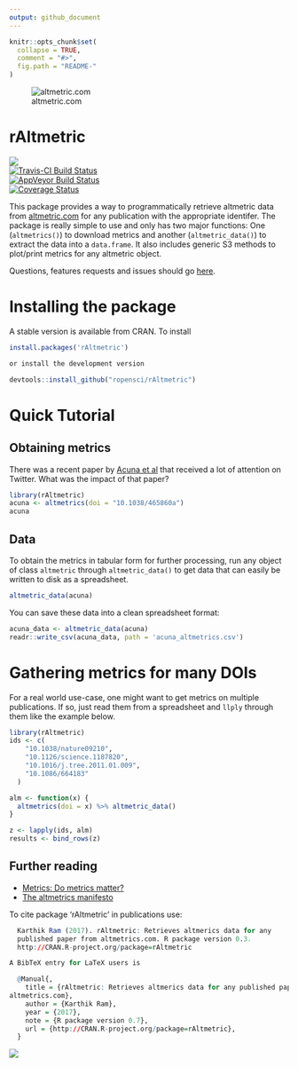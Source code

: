 ```yaml
---
output: github_document
---
```


<!-- README.md is generated from README.Rmd. Please edit that file -->

```r
knitr::opts_chunk$set(
  collapse = TRUE,
  comment = "#>",
  fig.path = "README-"
)
```

![altmetric.com](altmetric_logo_title.png)


# rAltmetric

![](http://cranlogs.r-pkg.org/badges/rAltmetric)  
[![Travis-CI Build Status](https://travis-ci.org/ropensci/rAltmetric.svg?branch=master)](https://travis-ci.org/ropensci/rAltmetric)    
[![AppVeyor Build Status](https://ci.appveyor.com/api/projects/status/github/ropensci/rAltmetric?branch=master&svg=true)](https://ci.appveyor.com/project/ropensci/rAltmetric)  
[![Coverage Status](https://img.shields.io/codecov/c/github/ropensci/rAltmetric/master.svg)](https://codecov.io/github/ropensci/rAltmetric?branch=master)


This package provides a way to programmatically retrieve altmetric data from [altmetric.com](http://altmetric.com) for any publication with the appropriate identifer. The package is really simple to use and only has two major functions: One (`altmetrics()`) to download metrics and another (`altmetric_data()`) to extract the data into a `data.frame`. It also includes generic S3 methods to plot/print metrics for any altmetric object.

Questions, features requests and issues should go [here](https://github.com/ropensci/rAltmetric/issues/). 

# Installing the package

A stable version is available from CRAN. To install

```r
install.packages('rAltmetric')

or install the development version

devtools::install_github("ropensci/rAltmetric")
```


# Quick Tutorial

## Obtaining metrics
There was a recent paper by [Acuna et al](http://www.nature.com/news/2010/100616/full/465860a.html) that received a lot of attention on Twitter. What was the impact of that paper?

```r
library(rAltmetric)
acuna <- altmetrics(doi = "10.1038/465860a")
acuna
```


## Data
To obtain the metrics in tabular form for further processing, run any object of class `altmetric` through `altmetric_data()` to get data that can easily be written to disk as a spreadsheet.

```r
altmetric_data(acuna)
```

You can save these data into a clean spreadsheet format:

```r
acuna_data <- altmetric_data(acuna)
readr::write_csv(acuna_data, path = 'acuna_altmetrics.csv')
```

# Gathering metrics for many DOIs
For a real world use-case, one might want to get metrics on multiple publications. If so, just read them from a spreadsheet and `llply` through them like the example below.

```r
library(rAltmetric)
ids <- c(
    "10.1038/nature09210",
    "10.1126/science.1187820",
    "10.1016/j.tree.2011.01.009",
    "10.1086/664183"
  )

alm <- function(x) {
  altmetrics(doi = x) %>% altmetric_data()
}

z <- lapply(ids, alm) 
results <- bind_rows(z) 
```

## Further reading
* [Metrics: Do metrics matter?](http://www.nature.com/news/2010/100616/full/465860a.html)
* [The altmetrics manifesto](http://altmetrics.org/manifesto/)


To cite package ‘rAltmetric’ in publications use:

```r
  Karthik Ram (2017). rAltmetric: Retrieves altmerics data for any
  published paper from altmetrics.com. R package version 0.3.
  http://CRAN.R-project.org/package=rAltmetric

A BibTeX entry for LaTeX users is

  @Manual{,
    title = {rAltmetric: Retrieves altmerics data for any published paper from
altmetrics.com},
    author = {Karthik Ram},
    year = {2017},
    note = {R package version 0.7},
    url = {http://CRAN.R-project.org/package=rAltmetric},
  }
```



[![](http://ropensci.org/public_images/github_footer.png)](http://ropensci.org)
